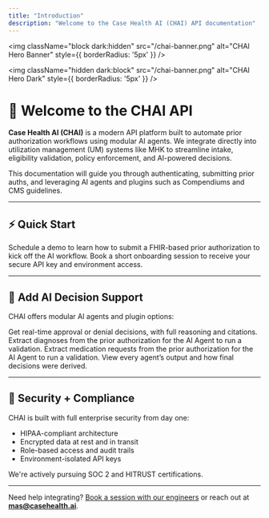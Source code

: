 ```yaml
---
title: "Introduction"
description: "Welcome to the Case Health AI (CHAI) API documentation"
---
```


<img
  className="block dark:hidden"
  src="/chai-banner.png"
  alt="CHAI Hero Banner"
  style={{ borderRadius: '5px' }}
/>

<img
  className="hidden dark:block"
  src="/chai-banner.png"
  alt="CHAI Hero Dark"
  style={{ borderRadius: '5px' }}
/>

# 👋 Welcome to the CHAI API

**Case Health AI (CHAI)** is a modern API platform built to automate prior authorization workflows using modular AI agents. We integrate directly into utilization management (UM) systems like MHK to streamline intake, eligibility validation, policy enforcement, and AI-powered decisions.

This documentation will guide you through authenticating, submitting prior auths, and leveraging AI agents and plugins such as Compendiums and CMS guidelines.

---

## ⚡ Quick Start

<CardGroup cols={2}>
  <Card title="Schedule a demo" icon="paper-plane" href="https://calendly.com/mas-casehealth">
    Schedule a demo to learn how to submit a FHIR-based prior authorization to kick off the AI workflow.
  </Card>

  <Card title="Get an API Key" icon="key" href="/api-reference/authentication">
    Book a short onboarding session to receive your secure API key and environment access.
  </Card>
</CardGroup>

---

## 🔌 Add AI Decision Support

CHAI offers modular AI agents and plugin options:

<CardGroup cols={2}>
  <Card title="Run the Decision Agent" icon="bolt" href="/api-reference/endpoint/run_agents">
    Get real-time approval or denial decisions, with full reasoning and citations.
  </Card>
  <Card title="Run Diagnoses" icon="book-medical" href="/api-reference/endpoint/diagnoses/get">
    Extract diagnoses from the prior authorization for the AI Agent to run a validation.
  </Card>
  <Card title="Run Medication Requests" icon="shield-halved" href="/api-reference/endpoint/medication_requests/get">
    Extract medication requests from the prior authorization for the AI Agent to run a validation.
  </Card>
  <Card title="Run AI Decisions" icon="magnifying-glass" href="/api-reference/endpoint/ai_decisions/get">
    View every agent’s output and how final decisions were derived.
  </Card>
</CardGroup>

---

## 🔐 Security + Compliance

CHAI is built with full enterprise security from day one:

- HIPAA-compliant architecture
- Encrypted data at rest and in transit
- Role-based access and audit trails
- Environment-isolated API keys

We're actively pursuing SOC 2 and HITRUST certifications.

---

Need help integrating? [Book a session with our engineers](https://calendly.com/mas-casehealth) or reach out at **mas@casehealth.ai**.
